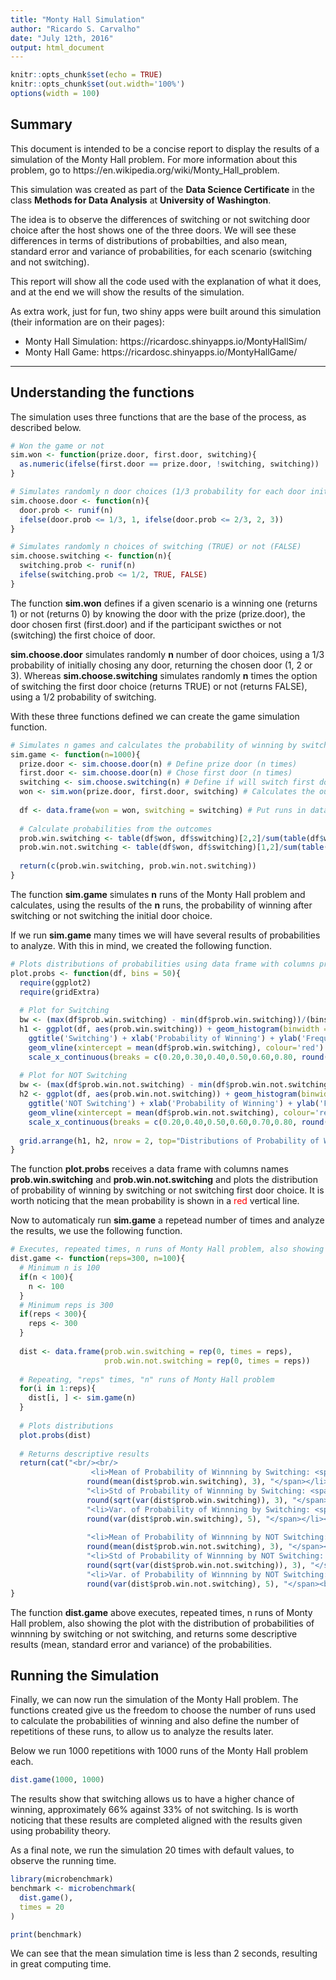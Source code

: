 ```yaml
---
title: "Monty Hall Simulation"
author: "Ricardo S. Carvalho"
date: "July 12th, 2016"
output: html_document
---
```


```r
knitr::opts_chunk$set(echo = TRUE)
knitr::opts_chunk$set(out.width='100%')
options(width = 100)

```

## Summary

This document is intended to be a concise report to display the results of a simulation of the Monty Hall problem. For more information about this problem, go to https://en.wikipedia.org/wiki/Monty_Hall_problem.

This simulation was created as part of the **Data Science Certificate** in the class **Methods for Data Analysis** at **University of Washington**.

The idea is to observe the differences of switching or not switching door choice after the host shows one of the three doors. We will see these differences in terms of distributions of probabilties, and also mean, standard error and variance of probabilities, for each scenario (switching and not switching).

This report will show all the code used with the explanation of what it does, and at the end we will show the results of the simulation.

As extra work, just for fun, two shiny apps were built around this simulation (their information are on their pages):

* Monty Hall Simulation: https://ricardosc.shinyapps.io/MontyHallSim/
* Monty Hall Game: https://ricardosc.shinyapps.io/MontyHallGame/

***

## Understanding the functions

The simulation uses three functions that are the base of the process, as described below.

```r
# Won the game or not
sim.won <- function(prize.door, first.door, switching){
  as.numeric(ifelse(first.door == prize.door, !switching, switching))
}

# Simulates randomly n door choices (1/3 probability for each door initially)
sim.choose.door <- function(n){
  door.prob <- runif(n)
  ifelse(door.prob <= 1/3, 1, ifelse(door.prob <= 2/3, 2, 3))
}

# Simulates randomly n choices of switching (TRUE) or not (FALSE)
sim.choose.switching <- function(n){
  switching.prob <- runif(n)
  ifelse(switching.prob <= 1/2, TRUE, FALSE)
}
```

The function **sim.won** defines if a given scenario is a winning one (returns 1) or not (returns 0) by knowing the door with the prize (prize.door), the door chosen first (first.door) and if the participant swicthes or not (switching) the first choice of door.

**sim.choose.door** simulates randomly **n** number of door choices, using a 1/3 probability of initially chosing any door, returning the chosen door (1, 2 or 3). Whereas **sim.choose.switching** simulates randomly **n** times the option of switching the first door choice (returns TRUE) or not (returns FALSE), using a 1/2 probability of switching.

With these three functions defined we can create the game simulation function.

```r
# Simulates n games and calculates the probability of winning by switching or not switching
sim.game <- function(n=1000){
  prize.door <- sim.choose.door(n) # Define prize door (n times)
  first.door <- sim.choose.door(n) # Chose first door (n times)
  switching <- sim.choose.switching(n) # Define if will switch first door (n times)
  won <- sim.won(prize.door, first.door, switching) # Calculates the outcome of each run
  
  df <- data.frame(won = won, switching = switching) # Put runs in data frame
  
  # Calculate probabilities from the outcomes
  prob.win.switching <- table(df$won, df$switching)[2,2]/sum(table(df$won, df$switching)[,2])
  prob.win.not.switching <- table(df$won, df$switching)[1,2]/sum(table(df$won, df$switching)[,1])
  
  return(c(prob.win.switching, prob.win.not.switching))
}
```

The function **sim.game** simulates **n** runs of the Monty Hall problem and calculates, using the results of the **n** runs, the probability of winning after switching or not switching the initial door choice. 

If we run **sim.game** many times we will have several results of probabilities to analyze. With this in mind, we created the following function.

```r
# Plots distributions of probabilities using data frame with columns prob.win.switching and prob.win.not.switching
plot.probs <- function(df, bins = 50){
  require(ggplot2)
  require(gridExtra)
  
  # Plot for Switching
  bw <- (max(df$prob.win.switching) - min(df$prob.win.switching))/(bins - 1)
  h1 <- ggplot(df, aes(prob.win.switching)) + geom_histogram(binwidth = bw) + 
    ggtitle('Switching') + xlab('Probability of Winning') + ylab('Frequency') + 
    geom_vline(xintercept = mean(df$prob.win.switching), colour='red') + 
    scale_x_continuous(breaks = c(0.20,0.30,0.40,0.50,0.60,0.80, round(mean(df$prob.win.switching),3)), limits=c(0.20, 0.80))
  
  # Plot for NOT Switching
  bw <- (max(df$prob.win.not.switching) - min(df$prob.win.not.switching))/(bins - 1)
  h2 <- ggplot(df, aes(prob.win.not.switching)) + geom_histogram(binwidth = bw) + 
    ggtitle('NOT Switching') + xlab('Probability of Winning') + ylab('Frequency') + 
    geom_vline(xintercept = mean(df$prob.win.not.switching), colour='red') +
    scale_x_continuous(breaks = c(0.20,0.40,0.50,0.60,0.70,0.80, round(mean(df$prob.win.not.switching),3)), limits=c(0.20, 0.80))
  
  grid.arrange(h1, h2, nrow = 2, top="Distributions of Probability of Winning")
}
```

The function **plot.probs** receives a data frame with columns names **prob.win.switching** and **prob.win.not.switching** and plots the distribution of probability of winning by switching or not switching first door choice. It is worth noticing that the mean probability is shown in a <span style='color:red'>red</span> vertical line.

Now to automaticaly run **sim.game** a repetead number of times and analyze the results, we use the following function. 

```r
# Executes, repeated times, n runs of Monty Hall problem, also showing plot and descriptive results
dist.game <- function(reps=300, n=100){
  # Minimum n is 100
  if(n < 100){
    n <- 100
  }
  # Minimum reps is 300
  if(reps < 300){
    reps <- 300
  }
  
  dist <- data.frame(prob.win.switching = rep(0, times = reps),
                     prob.win.not.switching = rep(0, times = reps))
  
  # Repeating, "reps" times, "n" runs of Monty Hall problem 
  for(i in 1:reps){
    dist[i, ] <- sim.game(n)
  }
  
  # Plots distributions
  plot.probs(dist)
  
  # Returns descriptive results
  return(cat("<br/><br/>
                  <li>Mean of Probability of Winnning by Switching: <span style='color:red'>", 
                 round(mean(dist$prob.win.switching), 3), "</span></li>",
                 "<li>Std of Probability of Winnning by Switching: <span style='color:red'>", 
                 round(sqrt(var(dist$prob.win.switching)), 3), "</span></li>",
                 "<li>Var. of Probability of Winnning by Switching: <span style='color:red'>", 
                 round(var(dist$prob.win.switching), 5), "</span></li><br/>",
             
                 "<li>Mean of Probability of Winnning by NOT Switching: <span style='color:red'>", 
                 round(mean(dist$prob.win.not.switching), 3), "</span></li>",
                 "<li>Std of Probability of Winnning by NOT Switching: <span style='color:red'>", 
                 round(sqrt(var(dist$prob.win.not.switching)), 3), "</span></li>",
                 "<li>Var. of Probability of Winnning by NOT Switching: <span style='color:red'>", 
                 round(var(dist$prob.win.not.switching), 5), "</span><br/>", sep=""))
}
```

The function **dist.game** above executes, repeated times, n runs of Monty Hall problem, also showing the plot with the distribution of probabilities of winnning by switching or not switching, and returns some descriptive results (mean, standard error and variance) of the probabilities.


## Running the Simulation

Finally, we can now run the simulation of the Monty Hall problem. The functions created give us the freedom to choose the number of runs used to calculate the probabilities of winning and also define the number of repetitions of these runs, to allow us to analyze the results later.

Below we run 1000 repetitions with 1000 runs of the Monty Hall problem each.

```r
dist.game(1000, 1000)
```

The results show that switching allows us to have a higher chance of winning, approximately 66% against 33% of not switching. Is is worth noticing that these results are completed aligned with the results given using probability theory.

As a final note, we run the simulation 20 times with default values, to observe the running time.

```r
library(microbenchmark)
benchmark <- microbenchmark(
  dist.game(),
  times = 20
)
```
```r
print(benchmark)
```

We can see that the mean simulation time is less than 2 seconds, resulting in great computing time.

